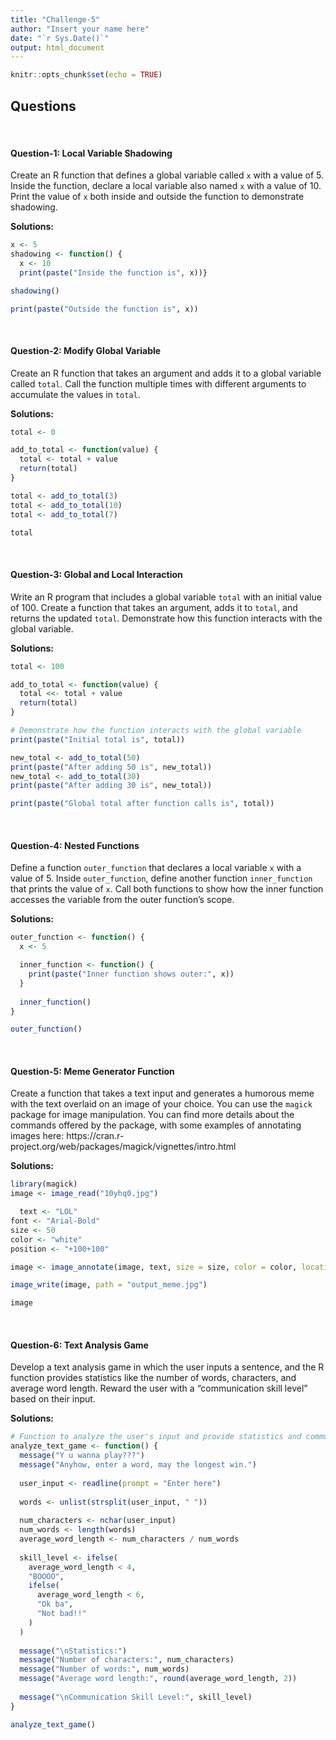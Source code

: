 ```yaml
---
title: "Challenge-5"
author: "Insert your name here"
date: "`r Sys.Date()`"
output: html_document
---
```


```r
knitr::opts_chunk$set(echo = TRUE)
```

## Questions
<br>

#### Question-1: Local Variable Shadowing 

Create an R function that defines a global variable called `x` with a value of 5. Inside the function, declare a local variable also named `x` with a value of 10. Print the value of `x` both inside and outside the function to demonstrate shadowing.

**Solutions:**

```r
x <- 5
shadowing <- function() {
  x <- 10
  print(paste("Inside the function is", x))}

shadowing()

print(paste("Outside the function is", x))

```
<br>

#### Question-2: Modify Global Variable

Create an R function that takes an argument and adds it to a global variable called `total`. Call the function multiple times with different arguments to accumulate the values in `total`.

**Solutions:**

```r
total <- 0

add_to_total <- function(value) {
  total <- total + value
  return(total)
}

total <- add_to_total(3)
total <- add_to_total(10)
total <- add_to_total(7)

total
```
<br>

#### Question-3: Global and Local Interaction 

Write an R program that includes a global variable `total` with an initial value of 100. Create a function that takes an argument, adds it to `total`, and returns the updated `total`. Demonstrate how this function interacts with the global variable.

**Solutions:**

```r
total <- 100

add_to_total <- function(value) {
  total <<- total + value
  return(total)
}

# Demonstrate how the function interacts with the global variable
print(paste("Initial total is", total))

new_total <- add_to_total(50)
print(paste("After adding 50 is", new_total))
new_total <- add_to_total(30)
print(paste("After adding 30 is", new_total))

print(paste("Global total after function calls is", total))


```
<br>

#### Question-4: Nested Functions

Define a function `outer_function` that declares a local variable `x` with a value of 5. Inside `outer_function`, define another function `inner_function` that prints the value of `x`. Call both functions to show how the inner function accesses the variable from the outer function's scope.

**Solutions:**

```r
outer_function <- function() {
  x <- 5

  inner_function <- function() {
    print(paste("Inner function shows outer:", x))
  }
  
  inner_function()
}

outer_function()

```
<br>

#### Question-5: Meme Generator Function

Create a function that takes a text input and generates a humorous meme with the text overlaid on an image of your choice. You can use the `magick` package for image manipulation. You can find more details about the commands offered by the package, with some examples of annotating images here: https://cran.r-project.org/web/packages/magick/vignettes/intro.html

**Solutions:**

```r
library(magick)
image <- image_read("10yhq0.jpg")

  text <- "LOL"
font <- "Arial-Bold"
size <- 50
color <- "white"
position <- "+100+100"

image <- image_annotate(image, text, size = size, color = color, location = position)

image_write(image, path = "output_meme.jpg")

image

```
<br>

#### Question-6: Text Analysis Game  

Develop a text analysis game in which the user inputs a sentence, and the R function provides statistics like the number of words, characters, and average word length. Reward the user with a "communication skill level" based on their input.

**Solutions:**

```r
# Function to analyze the user's input and provide statistics and communication skill level
analyze_text_game <- function() {
  message("Y u wanna play???")
  message("Anyhow, enter a word, may the longest win.")
  
  user_input <- readline(prompt = "Enter here")
  
  words <- unlist(strsplit(user_input, " "))
  
  num_characters <- nchar(user_input)
  num_words <- length(words)
  average_word_length <- num_characters / num_words
  
  skill_level <- ifelse(
    average_word_length < 4,
    "BOOOO",
    ifelse(
      average_word_length < 6,
      "Ok ba",
      "Not bad!!"
    )
  )
  
  message("\nStatistics:")
  message("Number of characters:", num_characters)
  message("Number of words:", num_words)
  message("Average word length:", round(average_word_length, 2))
  
  message("\nCommunication Skill Level:", skill_level)
}

analyze_text_game()
```
<br>